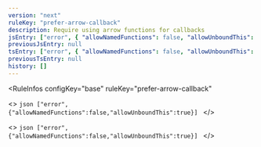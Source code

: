 ```yaml
---
version: "next"
ruleKey: "prefer-arrow-callback"
description: Require using arrow functions for callbacks
jsEntry: ["error", { "allowNamedFunctions": false, "allowUnboundThis": true }]
previousJsEntry: null
tsEntry: ["error", { "allowNamedFunctions": false, "allowUnboundThis": true }]
previousTsEntry: null
history: []
---
```


<RuleInfos 
  configKey="base" 
  ruleKey="prefer-arrow-callback" 
>
  <>
    ```json
    ["error",{"allowNamedFunctions":false,"allowUnboundThis":true}]
    ```
  </>

  <>
    ```json
    ["error",{"allowNamedFunctions":false,"allowUnboundThis":true}]
    ```
  </>
</RuleInfos>
